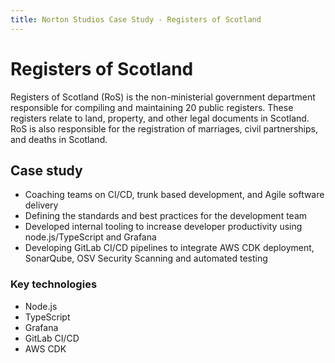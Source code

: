 ```yaml
---
title: Norton Studios Case Study - Registers of Scotland
---
```


# Registers of Scotland

Registers of Scotland (RoS) is the non-ministerial government department responsible for compiling and maintaining 20 public registers. These registers relate to land, property, and other legal documents in Scotland. RoS is also responsible for the registration of marriages, civil partnerships, and deaths in Scotland.

## Case study

- Coaching teams on CI/CD, trunk based development, and Agile software delivery
- Defining the standards and best practices for the development team
- Developed internal tooling to increase developer productivity using node.js/TypeScript and Grafana
- Developing GitLab CI/CD pipelines to integrate AWS CDK deployment, SonarQube, OSV Security Scanning and automated testing

### Key technologies

- Node.js
- TypeScript
- Grafana
- GitLab CI/CD
- AWS CDK
